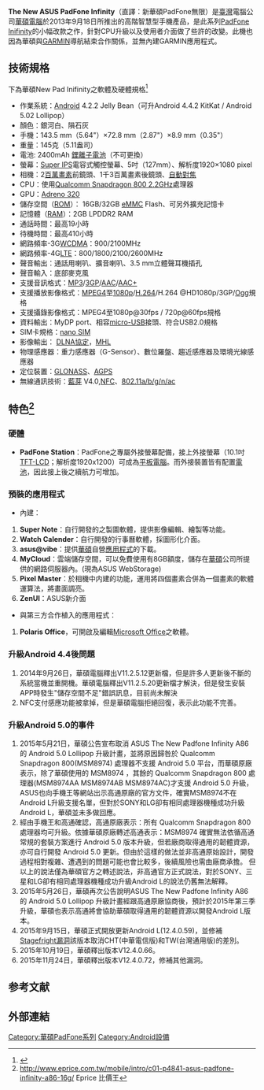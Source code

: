 {{refimprove|time=2014-07-08T12:52:13+00:00}}
{{Infobox Mobile
|name           = the New Asus PadFone Infinity A86
|image          = 
|imagesize      = 
|manufacturer   = [[華碩|華碩]]
|available      = 2013年9月18日
|predecessor   = [[華碩Padfone_Infinity|Padfone Infinity]]
|successor      = [[華碩Padfone_S|PadFone S]]
|status         = 已停售
|screen         = 5吋[[FHD|FHD]]、[[IPS|IPS]] 
| camera          =1300萬畫素 BSI F2.0、28mm
| 2nd_camera      =200萬畫素
|operatingsystem = [[Android|Android]] 4.2.2（可升級Android 4.4.2 KitKat / Android 5.0.2 Lollipop）
|input          = 電容式多點 [[觸控螢幕|触摸屏]]（最多五點）
|cpu            = [[Snapdragon|Qualcomm Snapdragon 800 MSM8974]] 2.26GHz
|memory         = 16/32GB<br/>2GB RAM  
|networks = [[GSM|GSM]] / [[GPRS|GPRS]]、[[EDGE|EDGE]]：850/900/1800/1900MHz<br/>[[HSPA|HSPA]]、[[WCDMA|WCDMA]]：2100 MHz<br/>[[LTE|LTE]] 2600/1800/800MHz
|connectivity   = [[Bluetooth|Bluetooth]] 4.0 aptX、[[802.11|802.11a/b/g/n]]<br/>Micro USB、支援[[MHL|MHL]]
|music        = 3.5 mm立體聲耳機插孔
|memory_card  =  microSD記憶卡（相容SD 2.0）
|battery        = 2,400mAh[[鋰離子電池|鋰離子電池]]（不可更換）
|size           = 143.5×72.8 x 8.9mm
|weight         = 含電池145克
}}
'''The New ASUS PadFone Infinity'''（直譯：新華碩PadFone無限）是[[臺灣|臺灣]]電腦公司[[華碩電腦|華碩電腦]]於2013年9月18日所推出的高階智慧型手機產品，是此系列[[華碩Padfone_Infinity|PadFone Inifinity]]的小幅改款之作，針對CPU升級以及使用者介面做了些許的改變。此機也因為華碩與[[GARMIN|GARMIN]]導航結束合作關係，並無內建GARMIN應用程式。

==技術規格==
下為華碩New Pad Inifinity之軟體及硬體規格<ref>{{cite web | url = http://www.asus.com/tw/Phones/The_new_PadFone_Infinity/specifications/ | title = ASUS new PadFone Infinity specification | publisher = ASUS Global | deadurl = yes | archiveurl = https://web.archive.org/web/20140612211528/http://www.asus.com/tw/Phones/The_new_PadFone_Infinity/specifications/ | archivedate = 2014-06-12 }}</ref>
*作業系統：[[Android|Android]] 4.2.2 Jelly Bean（可升Android 4.4.2 KitKat / Android 5.02 Lollipop）
*顏色：銀河白、隕石灰
*手機：143.5 mm（5.64"）×72.8 mm（2.87"）×8.9 mm（0.35"）
*重量：145克（5.11盎司）
*電池: 2400mAh [[鋰離子電池|鋰離子電池]]（不可更換）
*螢幕：[[Super_IPS|Super IPS]]電容式觸控螢幕、5吋（127mm）、解析度1920×1080 pixel
*相機：2[[pixel#megapixel|百萬畫素]]前鏡頭、1千3百萬畫素後鏡頭、[[自動對焦|自動對焦]]
*CPU：使用[[Snapdragon|Qualcomm Snapdragon 800 2.2GHz]]處理器
*GPU：[[Adreno|Adreno 320]]
*儲存空間（[[快閃記憶體|ROM]]）： 16GB/32GB [[eMMC|eMMC]] Flash、可另外擴充記憶卡
*記憶體（[[隨機存取記憶體|RAM]]）：2GB LPDDR2 RAM
*通話時間：最高19小時
*待機時間：最高410小時
*網路頻率-3G[[WCDMA|WCDMA]]：900/2100MHz
*網路頻率-4G[[LTE|LTE]]：800/1800/2100/2600MHz
*聲音輸出：通話用喇叭、擴音喇叭、3.5 mm立體聲耳機插孔
*聲音輸入：底部麥克風
*支援音訊格式：[[MP3|MP3]]/[[3GP|3GP]]/[[AAC|AAC]]/[[AAC+|AAC+]]
*支援播放影像格式：[[MPEG4|MPEG4]]至[[1080p|1080p]]/[[H.264|H.264]]/H.264 @HD1080p/3GP/[[Ogg|Ogg]]規格
*支援攝錄影像格式：MPEG4至1080p@30fps / 720p@60fps規格
*資料輸出：MyDP port、相容[[USB|micro-USB]]接頭、符合USB2.0規格
*SIM卡規格：[[SIM|nano SIM]]
*影像輸出： [[DLNA|DLNA協定]]，[[移動高清連接技術|MHL]]
*物理感應器：重力感應器（G-Sensor）、數位羅盤、趨近感應器及環境光線感應器
*定位裝置：[[GLONASS|GLONASS]]、[[AGPS|AGPS]]
*無線通訊技術：[[藍芽|藍芽]] V4.0,[[NFC|NFC]]、[[802.11|802.11a/b/g/n/ac]]

==特色<ref>http://www.eprice.com.tw/mobile/intro/c01-p4841-asus-padfone-infinity-a86-16g/ {{Wayback|url=http://www.eprice.com.tw/mobile/intro/c01-p4841-asus-padfone-infinity-a86-16g/ |date=20141022200748 }} Eprice 比價王</ref>==
=== 硬體 ===
*'''PadFone Station'''：PadFone之專屬外接螢幕配備，接上外接螢幕（10.1吋 [[TFT-LCD|TFT-LCD]]；解析度1920x1200）可成為[[平板電腦|平板電腦]]。而外接裝置皆有配置[[電池|電池]]，因此接上後之續航力可增加。

=== 預裝的應用程式 ===

*內建：
# '''Super Note'''：自行開發的之製圖軟體，提供影像編輯、繪製等功能。<br />
# '''Watch Calender'''：自行開發的行事曆軟體，採圖形化介面。<br />
# '''asus@vibe'''：提供[[華碩|華碩]]自營[[應用程式|應用程式]]的下載。<br />
# '''MyCloud'''：雲端儲存空間，可以免費使用有8GB額度，儲存在[[華碩|華碩]]公司所提供的網路伺服器內。(現為ASUS WebStorage)<br />
# '''Pixel Master'''：於相機中内建的功能，運用將四個畫素合併為一個畫素的軟體運算法，將畫面調亮。<br />
# '''ZenUI'''：ASUS新介面<br />
*與第三方合作植入的應用程式：
# '''Polaris Office'''，可開啟及編輯[[Microsoft_Office|Microsoft Office]]之軟體。

=== 升級Android 4.4後問題 ===
#2014年9月26日，華碩電腦釋出V11.2.5.12更新檔，但是許多人更新後不斷的系統當機並重開機。華碩電腦釋出V11.2.5.20更新檔才解決，但是發生安裝APP時發生"儲存空間不足"錯誤訊息，目前尚未解決<br />
#NFC支付感應功能被拿掉，但是華碩電腦拒絕回復，表示此功能不完善。


=== 升級Android 5.0的事件 ===
#2015年5月21日，華碩公告宣布取消 ASUS The New Padfone Infinity A86 的 Android 5.0 Lollipop 升級計畫，並將原因歸咎於 Qualcomm Snapdragon 800(MSM8974) 處理器不支援 Android 5.0 平台，而華碩原廠表示，除了華碩使用的 MSM8974 ，其餘的 Qualcomm Snapdragon 800 處理器(MSM8974AA MSM8974AB MSM8974AC)才支援 Android 5.0 升級，ASUS也向手機王等網站出示高通原廠的官方文件，確實MSM8974不在Android L升級支援名單，但對於SONY和LG卻有相同處理器機種成功升級Android L，華碩並未多做回應。
#經由手機王和高通確認，高通原廠表示：所有 Qualcomm Snapdragon 800 處理器均可升級。依據華碩原廠轉述高通表示：MSM8974 確實無法依循高通常規的套裝方案進行 Android 5.0 版本升級，但若廠商取得通用的韌體資源，亦可自行開發 Android 5.0 更新。但由於這樣的做法並非高通原始設計，開發過程相對複雜、遭遇到的問題可能也會比較多，後續風險也需由廠商承擔。 但以上的說法僅為華碩官方之轉述說法，非高通官方正式說法，對於SONY、三星和LG卻有相同處理器機種成功升級Android L的說法仍舊無法解釋。
#2015年5月26日，華碩再次公告說明ASUS The New Padfone Infinity A86 的 Android 5.0 Lollipop 升級計畫經跟高通原廠協商後，預計於2015年第三季升級，華碩也表示高通將會協助華碩取得通用的韌體資源以開發Android L版本。
#2015年9月15日，華碩正式開放更新Android L(12.4.0.59)，並修補[[Stagefright漏洞|Stagefright漏洞]]該版本取消CHT(中華電信版)和TW(台灣通用版)的差別。
#2015年10月19日，華碩釋出版本V12.4.0.66。
#2015年11月24日，華碩釋出版本V12.4.0.72，修補其他漏洞。

== 参考文献 ==
{{Reflist}}

== 外部連結 ==

{{Asus}}
[[Category:華碩PadFone系列|Category:華碩PadFone系列]]
[[Category:Android設備|Category:Android設備]]